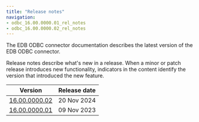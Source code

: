 ```yaml
---
title: "Release notes"
navigation: 
- odbc_16.00.0000.01_rel_notes
- odbc_16.00.0000.02_rel_notes
---
```


The EDB ODBC connector documentation describes the latest version of the EDB ODBC connector. 

Release notes describe what's new in a release. When a minor or patch release introduces new functionality, indicators in the content identify the version that introduced the new feature.

|                    Version                    | Release date |
| --------------------------------------------- | ------------ |
| [16.00.0000.02](odbc_16.00.0000.02_rel_notes) | 20 Nov 2024  |
| [16.00.0000.01](odbc_16.00.0000.01_rel_notes) | 09 Nov 2023  |

